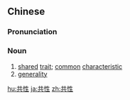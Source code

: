 ==Chinese==
{{zh-forms}}

===Pronunciation===
{{zh-pron
|m=gòngxìng
|c=gung6 sing3
|cat=n
}}

===Noun===
{{zh-noun}}

# [[shared]] [[trait]]; [[common]] [[characteristic]]
# [[generality]]

{{zh-cat|Advanced}}

[[hu:共性]]
[[ja:共性]]
[[zh:共性]]